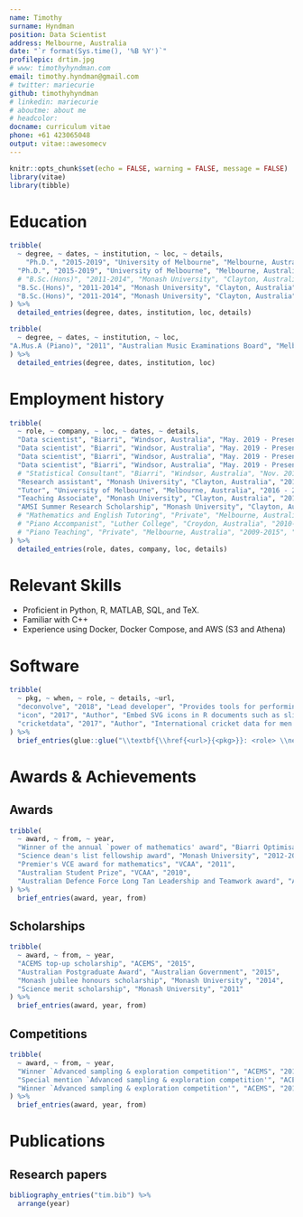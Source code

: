 ```yaml
---
name: Timothy
surname: Hyndman
position: Data Scientist
address: Melbourne, Australia
date: "`r format(Sys.time(), '%B %Y')`"
profilepic: drtim.jpg
# www: timothyhyndman.com
email: timothy.hyndman@gmail.com
# twitter: mariecurie
github: timothyhyndman
# linkedin: mariecurie
# aboutme: about me
# headcolor:
docname: curriculum vitae
phone: +61 423065048
output: vitae::awesomecv
---
```


```r
knitr::opts_chunk$set(echo = FALSE, warning = FALSE, message = FALSE)
library(vitae)
library(tibble)
```

<!-- # Professional summary -->
<!--  * I am good -->

# Education
```r
tribble(
  ~ degree, ~ dates, ~ institution, ~ loc, ~ details,
    "Ph.D.", "2015-2019", "University of Melbourne", "Melbourne, Australia", "Thesis titled `The coupling time for the Ising heat-bath dynamics & efficient optimization for statistical inference'.",
  "Ph.D.", "2015-2019", "University of Melbourne", "Melbourne, Australia", "Completed under the supervision of Prof. Peter Taylor, Prof. Aurore Delaigle, and Assoc. Prof. Tim Garoni.",
  # "B.Sc.(Hons)", "2011-2014", "Monash University", "Clayton, Australia", "Recipient of the Monash science merit scholarship (2011), multiple dean's list fellowship awards (2012, 2013, 2014), the Monash jubilee honours scholarship (2014), and the university medal for undergraduate academic excellence (2015).", 
  "B.Sc.(Hons)", "2011-2014", "Monash University", "Clayton, Australia", "Honours research project proved that a Markov chain with close ties to the Ising model (the `worm chain') was rapidly mixing.", 
  "B.Sc.(Hons)", "2011-2014", "Monash University", "Clayton, Australia", "GPA of 3.957, H1 honours result with an average mark of 93."
) %>% 
  detailed_entries(degree, dates, institution, loc, details)
```

```r
tribble(
  ~ degree, ~ dates, ~ institution, ~ loc,
"A.Mus.A (Piano)", "2011", "Australian Music Examinations Board", "Melbourne, Australia"
) %>%
  detailed_entries(degree, dates, institution, loc)
```

# Employment history
```r
tribble(
  ~ role, ~ company, ~ loc, ~ dates, ~ details,
  "Data scientist", "Biarri", "Windsor, Australia", "May. 2019 - Present", "Technical lead on a project with one of Australia's major fuel retailers to suggest real-time fuel prices at over 500 stores. Starting with over 100GB of raw transaction data, I developed predictive models, for short term fuel volume forecasts at candidate prices, as well as predictive models for in store purchases and long term effects of difference pricing strategies. I was one of two developers for the final software, and helped deploy the solution to the client's Azure infrastructure. The solution is currently in a trial phase and being used at approximately 80 stores Australia wide.",
  "Data scientist", "Biarri", "Windsor, Australia", "May. 2019 - Present", "Developed tool to suggest `optimal' markdown prices for a group of sport and outdoor retailers. The challenge was to suggest a price that would allow them to get rid of stock within an allocated time while maximising profit. After two trial implementations, the net increase in margin was measured at approximately $200k or 20%.",
  "Data scientist", "Biarri", "Windsor, Australia", "May. 2019 - Present", "Received feedback that we were `the best value client we have ever had' by a large government organisation for my analytics work on one of their processing pipelines.",
  "Data scientist", "Biarri", "Windsor, Australia", "May. 2019 - Present", "I have also developed ranking algorithms for a competitor form of Poker, produced a performance analysis on a 3rd party's electricity forecasting algorithms, and determined factors that correlated with poor sales growth for an outdoor activities retailer.",
  # "Statistical Consultant", "Biarri", "Windsor, Australia", "Nov. 2018", "Two week intership as a statistical consultant for Biarri optimisation. I delivered analysis on a clien't sales data and identified factors that correlated with poor sales growth. The project involved cleaning and wrangling approximately 20GB of data; aggregating relevant data appropriately; using techniques such as seasonal trend decomposition, arima models, and regression models; and presenting these result in an intuitive graphical way.",
  "Research assistant", "Monash University", "Clayton, Australia", "2019", "Worked with Assoc. Prof. Tim Garoni on improving the results proved in my thesis. The outcome of this work, combined with the relevent parts from my thesis, is a working paper (detailed below).",
  "Tutor", "University of Melbourne", "Melbourne, Australia", "2016 - 2018", "Tutored Linear Algebra (MAST10007)",
  "Teaching Associate", "Monash University", "Clayton, Australia", "2013 - 2014", "Tutored analysis of change (MTH1020) and differential geometry (MTH3110). Mentioned in student evaluations as one of the best parts of the differential geometry unit.",
  "AMSI Summer Research Scholarship", "Monash University", "Clayton, Australia", "2012-2013", "Supervised by Prof. Kate Smith-Miles and Dr Davaatseren Baatar. Worked on optimising an instrument scheduler for Leica Microsystems.",
  # "Mathematics and English Tutoring", "Private", "Melbourne, Australia", "2009-2015", "Tutored students from years 7 to 12.",
  # "Piano Accompanist", "Luther College", "Croydon, Australia", "2010-2013", "",
  # "Piano Teaching", "Private", "Melbourne, Australia", "2009-2015", ""
) %>% 
  detailed_entries(role, dates, company, loc, details)
```

# Relevant Skills
  * Proficient in Python, R, MATLAB, SQL, and TeX.
  * Familiar with C++
  * Experience using Docker, Docker Compose, and AWS (S3 and Athena)

# Software
```r
tribble(
  ~ pkg, ~ when, ~ role, ~ details, ~url,
  "deconvolve", "2018", "Lead developer", "Provides tools for performing non-parametric deconvolution of measurement error problems","https://github.com/timothyhyndman/deconvolve",
  "icon", "2017", "Author", "Embed SVG icons in R documents such as slides, reports and apps.","https://github.com/ropenscilabs/icon",
  "cricketdata", "2017", "Author", "International cricket data for men adn women, Tests, ODIs, and T20s.","https://github.com/ropenscilabs/cricketdata",
) %>% 
  brief_entries(glue::glue("\\textbf{\\href{<url>}{<pkg>}}: <role> \\newline <details>", .open = "<", .close = ">"), when, .protect = FALSE)
```

<!-- # Other awards -->
# Awards & Achievements
## Awards
```r
tribble(
  ~ award, ~ from, ~ year,
  "Winner of the annual `power of mathematics' award", "Biarri Optimisation", "2020",
  "Science dean's list fellowship award", "Monash University", "2012-2014",
  "Premier's VCE award for mathematics", "VCAA", "2011",
  "Australian Student Prize", "VCAA", "2010",
  "Australian Defence Force Long Tan Leadership and Teamwork award", "ADF", "2010"
) %>%
  brief_entries(award, year, from)
```

## Scholarships
```r
tribble(
  ~ award, ~ from, ~ year,
  "ACEMS top-up scholarship", "ACEMS", "2015",
  "Australian Postgraduate Award", "Australian Government", "2015",
  "Monash jubilee honours scholarship", "Monash University", "2014",
  "Science merit scholarship", "Monash University", "2011"
) %>%
  brief_entries(award, year, from)
```

## Competitions
```r
tribble(
  ~ award, ~ from, ~ year,
  "Winner `Advanced sampling & exploration competition'", "ACEMS", "2017",
  "Special mention `Advanced sampling & exploration competition'", "ACEMS", "2016",
  "Winner `Advanced sampling & exploration competition'", "ACEMS", "2015"
) %>%
  brief_entries(award, year, from)
```

# Publications
<!-- ## PhD thesis -->

## Research papers
```r
bibliography_entries("tim.bib") %>%
  arrange(year)
```

<!-- ## Talks -->
<!-- ```{r talks} -->
<!-- tribble( -->
<!--   ~ when, ~ event, ~ loc, ~ title, ~ details, -->
<!--   "2018", "ACEMS multiscale models workshop", "Monash University", "Using information percolation to find the coupling time for the 1D Ising.", "", -->
<!--   "2017", "Computational and Methodological Statics", "University of London", "How many point masses do we need for non-parametric deconvolution and maximum likelihood mixture densities?", "", -->
<!--   "2016", "ANZIAM Conference", "Australian National University", "How many probability masses do we need for maximum likelihood mixture densities?", "",  -->
<!--   "2016", "ACEMS Retreat", "Sydney", "3 minute talk + poster - `How many components do we need for location mixtures?'", "" -->
<!-- ) %>% detailed_entries( -->
<!--   what = event, -->
<!--   when = when, -->
<!--   with = title, -->
<!--   where = loc, -->
<!--   why = details -->
<!-- ) -->
<!-- ``` -->
